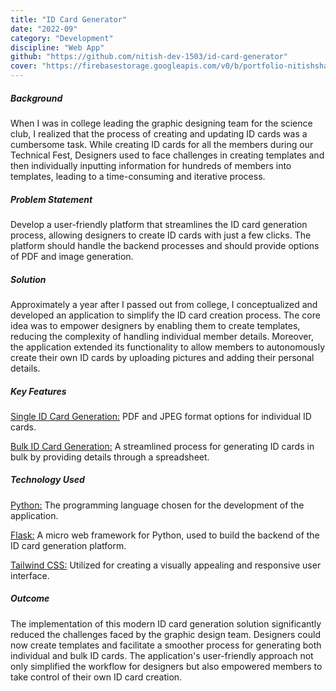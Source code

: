 ```yaml
---
title: "ID Card Generator"
date: "2022-09"
category: "Development"
discipline: "Web App"
github: "https://github.com/nitish-dev-1503/id-card-generator"
cover: "https://firebasestorage.googleapis.com/v0/b/portfolio-nitishsharma.appspot.com/o/designing%2FId%20card%20generator.jpeg?alt=media&token=ca550cc1-6074-43d5-98a3-6fcf7e9a3bab"
---
```



##### Background 
When I was in college leading the graphic designing team for the science club, I realized that the process of creating and updating ID cards was a cumbersome task. While creating ID cards for all the members during our Technical Fest, Designers used to face challenges in creating templates and then individually inputting information for hundreds of members into templates, leading to a time-consuming and iterative process.

##### Problem Statement
Develop a user-friendly platform that streamlines the ID card generation process, allowing designers to create ID cards with just a few clicks. The platform should handle the backend processes and should provide options of PDF and image generation.

##### Solution
Approximately a year after I passed out from college, I conceptualized and developed an application to simplify the ID card creation process. The core idea was to empower designers by enabling them to create templates, reducing the complexity of handling individual member details. Moreover, the application extended its functionality to allow members to autonomously create their own ID cards by uploading pictures and adding their personal details.

##### Key Features
<u>Single ID Card Generation:</u> PDF and JPEG format options for individual ID cards.

<u>Bulk ID Card Generation:</u> A streamlined process for generating ID cards in bulk by providing details through a spreadsheet.

##### Technology Used
<u>Python:</u> The programming language chosen for the development of the application.

<u>Flask:</u> A micro web framework for Python, used to build the backend of the ID card generation platform.

<u>Tailwind CSS:</u> Utilized for creating a visually appealing and responsive user interface.

##### Outcome
The implementation of this modern ID card generation solution significantly reduced the challenges faced by the graphic design team. Designers could now create templates and facilitate a smoother process for generating both individual and bulk ID cards. The application's user-friendly approach not only simplified the workflow for designers but also empowered members to take control of their own ID card creation.
